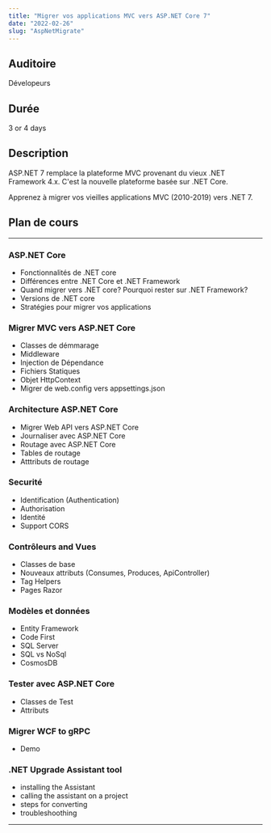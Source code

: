 ```yaml
---
title: "Migrer vos applications MVC vers ASP.NET Core 7"
date: "2022-02-26"
slug: "AspNetMigrate"
---
```


## Auditoire

Dévelopeurs

## Durée

3 or 4 days

## Description

ASP.NET 7 remplace la plateforme MVC provenant du vieux .NET Framework 4.x. C'est la nouvelle plateforme basée sur .NET Core.

Apprenez à migrer vos vieilles applications MVC (2010-2019) vers .NET 7.

## Plan de cours

---

### ASP.NET Core

- Fonctionnalités de .NET core
- Différences entre .NET Core et .NET Framework
- Quand migrer vers .NET core? Pourquoi rester sur .NET Framework?
- Versions de .NET core
- Stratégies pour migrer vos applications

### Migrer MVC vers ASP.NET Core

- Classes de démmarage
- Middleware
- Injection de Dépendance
- Fichiers Statiques
- Objet HttpContext
- Migrer de web.config vers appsettings.json

### Architecture ASP.NET Core

- Migrer Web API vers ASP.NET Core
- Journaliser avec ASP.NET Core
- Routage avec ASP.NET Core
- Tables de routage
- Atttributs de routage

### Securité

- Identification (Authentication)
- Authorisation
- Identité
- Support CORS

### Contrôleurs and Vues

- Classes de base
- Nouveaux attributs (Consumes, Produces, ApiController)
- Tag Helpers
- Pages Razor

### Modèles et données

- Entity Framework
- Code First
- SQL Server
- SQL vs NoSql
- CosmosDB

### Tester avec ASP.NET Core

- Classes de Test
- Attributs

### Migrer WCF to gRPC

- Demo

### .NET Upgrade Assistant tool

- installing the Assistant
- calling the assistant on a project
- steps for converting
- troubleshoothing

---

###
